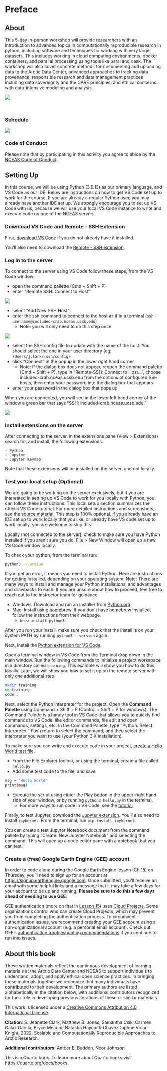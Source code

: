 # Preface {.unnumbered}

## About {-}

This 5-day in-person workshop will provide researchers with an introduction to advanced topics in computationally reproducible research in python, including software and techniques for working with very large datasets. This includes working in cloud computing environments, docker containers, and parallel processing using tools like parsl and dask. The workshop will also cover concrete methods for documenting and uploading data to the Arctic Data Center, advanced approaches to tracking data provenance, responsible research and data management practices including data sovereignty and the CARE principles, and ethical concerns with data-intensive modeling and analysis.


![](images/arctic-data-center.png)

<br>

### Schedule {-}

:::{.column-page}
![](images/schedule.png)
:::

### Code of Conduct {-}
Please note that by participating in this activity you agree to abide by the [NCEAS Code of Conduct](https://www.nceas.ucsb.edu/sites/default/files/2021-11/NCEAS_Code-of-Conduct_Nov2021_0.pdf). 


## Setting Up

In this course, we will be using Python (3.9.13) as our primary language, and VS Code as our IDE. Below are instructions on how to get VS Code set up to work for the course. If you are already a regular Python user, you may already have another IDE set up. We strongly encourage you to set up VS Code with us, because we will use your local VS Code instance to write and execute code on one of the NCEAS servers.

### Download VS Code and Remote - SSH Extension

First, [download VS Code](https://code.visualstudio.com/) if you do not already have it installed.

You'll also need to download the [Remote - SSH extension](https://marketplace.visualstudio.com/items?itemName=ms-vscode-remote.vscode-remote-extensionpack).

### Log in to the server

To connect to the server using VS Code follow these steps, from the VS Code window:

- open the command pallette (Cmd + Shift + P)
- enter "Remote SSH: Connect to Host"

![](images/connect-1.png)

- select "Add New SSH Host"
- enter the ssh command to connect to the host as if in a terminal (`ssh username@included-crab.nceas.ucsb.edu`)
    + Note: you will only need to do this step once

![](images/connect-2.png)

- select the SSH config file to update with the name of the host. You should select the one in your user directory (eg: `/Users/jclark/.ssh/config`)
- click "Connect" in the popup in the lower right hand corner
    + Note: If the dialog box does not appear, reopen the command palette (Cmd + Shift + P), type in "Remote-SSH: Connect to Host…", choose included-crab.nceas.ucsb.edu from the options of configured SSH hosts, then enter your password into the dialog box that appears
- enter your password in the dialog box that pops up

When you are connected, you will see in the lower left hand corner of the window a green bar that says "SSH: included-crab.nceas.ucsb.edu."

![](images/connect-3.png)

### Install extensions on the server

After connecting to the server, in the extensions pane (View > Extensions) search for, and install, the following extensions:

    - Python
    - Jupyter
    - Jupyter Keymap

Note that these extensions will be installed on the server, and not locally. 

### Test your local setup (Optional)

We are going to be working on the server exclusively, but if you are interested in setting up VS Code to work for you locally with Python, you can follow these instructions. This local setup section summarizes the official VS Code tutorial. For more detailed instructions and screenshots, see the [source material.](https://code.visualstudio.com/docs/python/python-tutorial) This step is 100% optional, if you already have an IDE set up to work locally that you like, or already have VS code set up to work locally, you are welcome to skip this.

Locally (not connected to the server), check to make sure you have Python installed if you aren't sure you do. File > New Window will open up a new VS Code window locally. 

To check your python, from the terminal run:

```.bash
python3 --version
```

If you get an error, it means you need to install Python. Here are instructions for getting installed, depending on your operating system. Note: There are many ways to install and manage your Python installations, and advantages and drawbacks to each. If you are unsure about how to proceed, feel free to reach out to the instructor team for guidance.

* Windows: Download and run an installer from [Python.org](https://www.python.org/downloads/).
* Mac: Install using [homebrew](https://brew.sh/). If you don't have homebrew installed, follow the instructions from their webpage.
    - `brew install python3`

After you run your install, make sure you check that the install is on your system PATH by running `python3 --version` again.

Next, install the [Python extension for VS Code](https://marketplace.visualstudio.com/items?itemName=ms-python.python). 

Open a terminal window in VS Code from the Terminal drop down in the main window. Run the following commands to initialize a project workspace in a directory called `training`. This example will show you how to do this locally. Later, we will show you how to set it up on the remote server with only one additional step.

```.bash
mkdir training
cd training
code .
```

Next, select the Python interpreter for the project. Open the **Command Palette** using Command + Shift + P (Control + Shift + P for windows). The Command Palette is a handy tool in VS Code that allows you to quickly find commands to VS Code, like editor commands, file edit and open commands, settings, etc. In the Command Palette, type "Python: Select Interpreter." Push return to select the command, and then select the interpreter you want to use (your Python 3.X installation).

To make sure you can write and execute code in your project, [create a Hello World test file](https://code.visualstudio.com/docs/python/python-tutorial#_create-a-python-hello-world-source-code-file).

* From the File Explorer toolbar, or using the terminal, create a file called `hello.py`
* Add some test code to the file, and save

```.bash
msg = "Hello World"
print(msg)
```

* Execute the script using either the Play button in the upper-right hand side of your window, or by running `python3 hello.py` in the terminal.
    - For more ways to run code in VS Code, see the [tutorial](https://code.visualstudio.com/docs/python/python-tutorial#_create-a-python-hello-world-source-code-file)


Finally, to test Jupyter, download the [Jupyter extension](https://marketplace.visualstudio.com/items?itemName=ms-toolsai.jupyter). You'll also need to install `ipykernel`. From the terminal, run `pip install ipykernel`. 

You can create a test Jupyter Notebook document from the command pallete by typing "Create: New Jupyter Notebook" and selecting the command. This will open up a code editor pane with a notebook that you can test.

### Create a (free) Google Earth Engine (GEE) account

In order to code along during the Google Earth Engine lesson ([Ch 15]()) on Thursday, you'll need to sign up for an account at <https://signup.earthengine.google.com>. Once submitted, you'll receive an email with some helpful links and a message that it may take a few days for your account to be up and running. **Please be sure to do this a few days ahead of needing to use GEE.**

::: {.callout-important}
GEE authentication (more on that in [Lesson 15](https://learning.nceas.ucsb.edu/2022-09-arctic/sections/15-google-earth-engine.html)) uses [Cloud Projects](https://cloud.google.com/resource-manager/docs/creating-managing-projects). Some organizations control who can create Cloud Projects, which may prevent you from completing the authentication process. To circumvent authentication issues, we recommend creating your GEE account using a non-organizational account (e.g. a personal email account). Check out GEE's [authentication troubleshooting recommendations](https://developers.google.com/earth-engine/guides/python_install#troubleshooting-authentication-issues) if you continue to run into issues.
:::

## About this book

These written materials reflect the continuous development of learning materials at the Arctic Data Center and NCEAS to support individuals to understand, adopt, and apply ethical open science practices. In bringing these materials together we recognize that many individuals have contributed to their development. The primary authors are listed alphabetically in the citation below, with additional contributors recognized for their role in developing previous iterations of these or similar materials.

This work is licensed under a [Creative Commons Attribution 4.0 International License](http://creativecommons.org/licenses/by/4.0/).

**Citation**:  S. Jeanette Clark, Matthew B. Jones, Samantha Csik, Carmen Galaz García, Bryce Mecum, Natasha Haycock-ChavezDaphne Virlar-Knight. 2022. Scalable and Computationally Reproducible Approaches to Arctic Research.

**Additional contributors**: Amber E. Budden, Noor Johnson




This is a Quarto book. To learn more about Quarto books visit <https://quarto.org/docs/books>.
